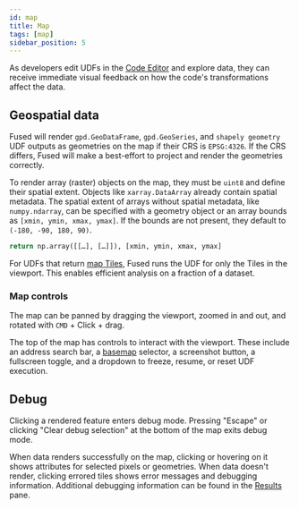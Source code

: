 ```yaml
---
id: map
title: Map
tags: [map]
sidebar_position: 5
---
```


As developers edit UDFs in the [Code Editor](/workbench/udf-builder/code-editor/) and explore data, they can receive immediate visual feedback on how the code's transformations affect the data.

## Geospatial data

Fused will render `gpd.GeoDataFrame`, `gpd.GeoSeries`, and `shapely geometry` UDF outputs as geometries on the map if their CRS is `EPSG:4326`. If the CRS differs, Fused will make a best-effort to project and render the geometries correctly.

To render array (raster) objects on the map, they must be `uint8` and define their spatial extent. Objects like `xarray.DataArray` already contain spatial metadata. The spatial extent of arrays without spatial metadata, like `numpy.ndarray`, can be specified with a geometry object or an array bounds as `[xmin, ymin, xmax, ymax]`. If the bounds are not present, they default to `(-180, -90, 180, 90)`.

```python showLineNumbers
return np.array([[…], […]]), [xmin, ymin, xmax, ymax]
```

For UDFs that return [map Tiles](/core-concepts/filetile/#map-tiles), Fused runs the UDF for only the Tiles in the viewport. This enables efficient analysis on a fraction of a dataset.

<ReactPlayer className="video__player" loop={true} playing={true} muted={true} controls height="100%" url="https://fused-magic.s3.us-west-2.amazonaws.com/workbench-walkthrough-videos/mapnsi.mp4" width="100%" />

### Map controls

The map can be panned by dragging the viewport, zoomed in and out, and rotated with `CMD` + Click + drag.

The top of the map has controls to interact with the viewport. These include an address search bar, a [basemap](https://docs.mapbox.com/api/maps/styles/) selector, a screenshot button, a fullscreen toggle, and a dropdown to freeze, resume, or reset UDF execution.

<ReactPlayer className="video__player" loop={true} playing={true} muted={true} controls height="100%" url="https://fused-magic.s3.us-west-2.amazonaws.com/workbench-walkthrough-videos/mapcontrols.mp4" width="50%" />

## Debug

Clicking a rendered feature enters debug mode. Pressing "Escape" or clicking "Clear debug selection" at the bottom of the map exits debug mode.

When data renders successfully on the map, clicking or hovering on it shows attributes for selected pixels or geometries. When data doesn't render, clicking errored tiles shows error messages and debugging information. Additional debugging information can be found in the [Results](/workbench/udf-builder/results/) pane.

<ReactPlayer className="video__player" loop={true} playing={true} muted={true} controls height="100%" url="https://fused-magic.s3.us-west-2.amazonaws.com/workbench-walkthrough-videos/debugclick.mp4" width="50%" />